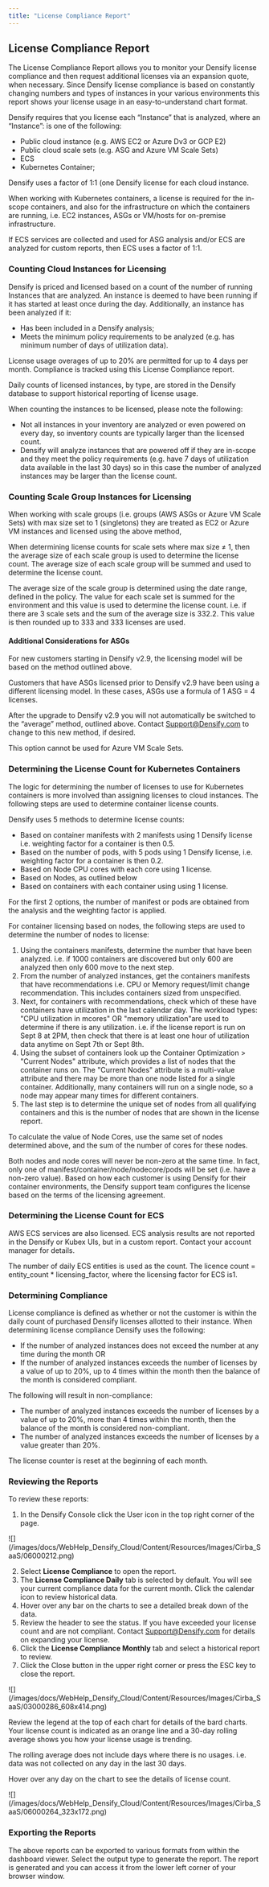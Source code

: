 ```yaml
---
title: "License Compliance Report"
---
```


## License Compliance Report

The License Compliance Report allows you to monitor your Densify license compliance and then request additional licenses via an expansion quote, when necessary. Since Densify license compliance is based on constantly changing numbers and types of instances in your various environments this report shows your license usage in an easy-to-understand chart format.

Densify requires that you license each “Instance” that is analyzed, where an “Instance”: is one of the following:

* Public cloud instance (e.g. AWS EC2 or Azure Dv3 or GCP E2)
* Public cloud scale sets (e.g. ASG and Azure VM Scale Sets)
* ECS
* Kubernetes Container;

Densify uses a factor of 1:1 (one Densify license for each cloud instance.

When working with Kubernetes containers, a license is required for the in-scope containers, and also for the infrastructure on which the containers are running, i.e. EC2 instances, ASGs or VM/hosts for on-premise infrastructure.

If ECS services are collected and used for ASG analysis and/or ECS are analyzed for custom reports, then ECS uses a factor of 1:1.

### Counting Cloud Instances for Licensing

Densify is priced and licensed based on a count of the number of running Instances that are analyzed. An instance is deemed to have been running if it has started at least once during the day. Additionally, an instance has been analyzed if it:

* Has been included in a Densify analysis;
* Meets the minimum policy requirements to be analyzed (e.g. has minimum number of days of utilization data).

License usage overages of up to 20% are permitted for up to 4 days per month. Compliance is tracked using this License Compliance report.

Daily counts of licensed instances, by type, are stored in the Densify database to support historical reporting of license usage.

When counting the instances to be licensed, please note the following:

* Not all instances in your inventory are analyzed or even powered on every day, so inventory counts are typically larger than the licensed count.
* Densify will analyze instances that are powered off if they are in-scope and they meet the policy requirements (e.g. have 7 days of utilization data available in the last 30 days) so in this case the number of analyzed instances may be larger than the license count.

### Counting Scale Group Instances for Licensing

When working with scale groups (i.e. groups (AWS ASGs or Azure VM Scale Sets) with max size set to 1 (singletons) they are treated as EC2 or Azure VM instances and licensed using the above method,

When determining license counts for scale sets where max size ≠ 1, then the average size of each scale group is used to determine the license count. The average size of each scale group will be summed and used to determine the license count.

The average size of the scale group is determined using the date range, defined in the policy. The value for each scale set is summed for the environment and this value is used to determine the license count. i.e. if there are 3 scale sets and the sum of the average size is 332.2. This value is then rounded up to 333 and 333 licenses are used.

#### Additional Considerations for ASGs

For new customers starting in Densify v2.9, the licensing model will be based on the method outlined above.

Customers that have ASGs licensed prior to Densify v2.9 have been using a different licensing model. In these cases, ASGs use a formula of 1 ASG = 4 licenses.

After the upgrade to Densify v2.9 you will not automatically be switched to the “average” method, outlined above. Contact [Support@Densify.com](mailto:Support@Densify.com) to change to this new method, if desired.

This option cannot be used for Azure VM Scale Sets.

### Determining the License Count for Kubernetes Containers

The logic for determining the number of licenses to use for Kubernetes containers is more involved than assigning licenses to cloud instances. The following steps are used to determine container license counts.

Densify uses 5 methods to determine license counts:

* Based on container manifests with 2 manifests using 1 Densify license i.e. weighting factor for a container is then 0.5.
* Based on the number of pods, with 5 pods using 1 Densify license, i.e. weighting factor for a container is then 0.2.
* Based on Node CPU cores with each core using 1 license.
* Based on Nodes, as outlined below
* Based on containers with each container using using 1 license.

For the first 2 options, the number of manifest or pods are obtained from the analysis and the weighting factor is applied.

For container licensing based on nodes, the following steps are used to determine the number of nodes to license:

1. Using the containers manifests, determine the number that have been analyzed. i.e. if 1000 containers are discovered but only 600 are analyzed then only 600 move to the next step.
2. From the number of analyzed instances, get the containers manifests that have recommendations i.e. CPU or Memory request/limit change recommendation. This includes containers sized from unspecified.
3. Next, for containers with recommendations, check which of these have containers have utilization in the last calendar day. The workload types: "CPU utilization in mcores" OR "memory utilization"are used to determine if there is any utilization. i.e. if the license report is run on Sept 8 at 2PM, then check that there is at least one hour of utilization data anytime on Sept 7th or Sept 8th.
4. Using the subset of containers look up the Container Optimization > "Current Nodes" attribute, which provides a list of nodes that the container runs on. The "Current Nodes" attribute is a multi-value attribute and there may be more than one node listed for a single container. Additionally, many containers will run on a single node, so a node may appear many times for different containers.
5. The last step is to determine the unique set of nodes from all qualifying containers and this is the number of nodes that are shown in the license report.

To calculate the value of Node Cores, use the same set of nodes determined above, and the sum of the number of cores for these nodes.

Both nodes and node cores will never be non-zero at the same time. In fact, only one of manifest/container/node/nodecore/pods will be set (i.e. have a non-zero value). Based on how each customer is using Densify for their container environments, the Densify support team configures the license based on the terms of the licensing agreement.

### Determining the License Count for ECS

AWS ECS services are also licensed. ECS analysis results are not reported in the Densify or Kubex UIs, but in a custom report. Contact your account manager for details.

The number of daily ECS entities is used as the count. The licence count = entity\_count \* licensing\_factor, where the licensing factor for ECS is1.

### Determining Compliance

License compliance is defined as whether or not the customer is within the daily count of purchased Densify licenses allotted to their instance. When determining license compliance Densify uses the following:

* If the number of analyzed instances does not exceed the number at any time during the month OR
* If the number of analyzed instances exceeds the number of licenses by a value of up to 20%, up to 4 times within the month then the balance of the month is considered compliant.

The following will result in non-compliance:

* The number of analyzed instances exceeds the number of licenses by a value of up to 20%, more than 4 times within the month, then the balance of the month is considered non-compliant.
* The number of analyzed instances exceeds the number of licenses by a value greater than 20%.

The license counter is reset at the beginning of each month.

### Reviewing the Reports

To review these reports:

1. In the Densify Console click the User icon in the top right corner of the page.
<Accordion title="Figure: User Icon ">
<Frame>![](/images/docs/WebHelp_Densify_Cloud/Content/Resources/Images/Cirba_SaaS/06000212.png)</Frame>
</Accordion>


2. Select **License Compliance** to open the report.
3. The **License Compliance Daily** tab is selected by default. You will see your current compliance data for the current month. Click the calendar icon to review historical data.
4. Hover over any bar on the charts to see a detailed break down of the data.
5. Review the header to see the status. If you have exceeded your license count and are not compliant. Contact [Support@Densify.com](mailto:Support@Densify.com) for details on expanding your license.
6. Click the **License Compliance Monthly** tab and select a historical report to review.
7. Click the Close button in the upper right corner or press the ESC key to close the report.

<Accordion title="Figure: Densify Compliance Report - Compliant">
<Frame>![](/images/docs/WebHelp_Densify_Cloud/Content/Resources/Images/Cirba_SaaS/03000286_608x414.png)</Frame>
</Accordion>


Review the legend at the top of each chart for details of the bard charts. Your license count is indicated as an orange line and a 30-day rolling average shows you how your license usage is trending.

<Note>
The rolling average does not include days where there is no usages. i.e. data was not collected on any day in the last 30 days.
</Note>



Hover over any day on the chart to see the details of license count.

<Accordion title="Figure: Densify Compliance Report - Details">
<Frame>![](/images/docs/WebHelp_Densify_Cloud/Content/Resources/Images/Cirba_SaaS/06000264_323x172.png)</Frame>
</Accordion>


### Exporting the Reports

The above reports can be exported to various formats from within the dashboard viewer. Select the output type to generate the report. The report is generated and you can access it from the lower left corner of your browser window.
